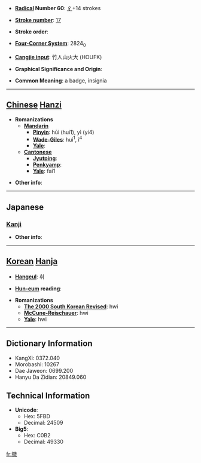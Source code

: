 * '''[[Wiktionary:Chinese radical index| Radical]] Number 60''': [[Wiktionary:Chinese radical index 彳|彳]]+14 strokes

* '''[[Wiktionary:Chinese total strokes index|Stroke number]]''': [[Wiktionary:Chinese total strokes index 17|17]]

* '''Stroke order''': 

* '''[[Wiktionary:Chinese four corner index|Four-Corner System]]''': 2824<sub>0</sub>

* '''[[Wiktionary:Chinese Cangjie index|Cangjie input]]''': 竹人山火大 (HOUFK)

* '''Graphical Significance and Origin''': 

* '''Common Meaning''': a badge, insignia

----

== [[Chinese]] [[Hanzi]] ==

* '''Romanizations'''
** '''[[Mandarin]]'''
*** '''[[Pinyin]]''': hūi (hui1), yì (yi4)
*** '''[[Wade-Giles]]''': hui<sup>1</sup>, i<sup>4</sup>
*** '''[[Yale]]''': 
** '''[[Cantonese]]'''
*** '''[[Jyutping]]''':
*** '''[[Penkyamp]]''': 
*** '''[[Yale]]''': fai1

* '''Other info''': 

----

==Japanese==
===[[Kanji]]===
{{kanji|on readings=[[き]] (ki)|kun readings=[[よい]] (yoi), [[しるし]] (shirushi)}}

* '''Other info''':  

----

== [[Korean]] [[Hanja]] ==

* '''[[Hangeul]]''': 휘

* '''[[Hun-eum]] reading''': 

* '''Romanizations'''
** '''[[The 2000 South Korean Revised Romanization|The 2000 South Korean Revised]]''': hwi
** '''[[McCune-Reischauer]]''': hwi
** '''[[Yale]]''': hwi

----

== Dictionary Information ==

* KangXi: 0372.040
* Morobashi: 10267
* Dae Jaweon: 0699.200
* Hanyu Da Zidian: 20849.060

== Technical Information ==

* '''Unicode''':
** Hex: 5FBD
** Decimal: 24509
* '''Big5''':
** Hex: C0B2
** Decimal: 49330

[[fr:徽]]